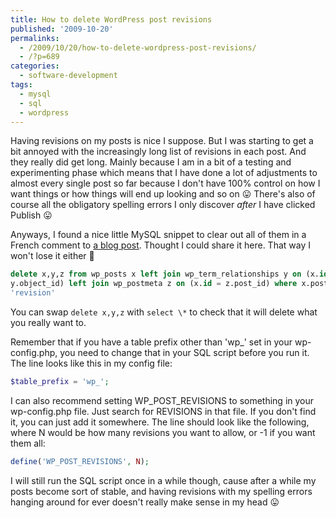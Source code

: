 ---
title: How to delete WordPress post revisions
published: '2009-10-20'
permalinks:
  - /2009/10/20/how-to-delete-wordpress-post-revisions/
  - /?p=689
categories:
  - software-development
tags:
  - mysql
  - sql
  - wordpress
---

Having revisions on my posts is nice I suppose. But I was starting to get a bit annoyed with the increasingly long list of revisions in each post. And they really did get long. Mainly because I am in a bit of a testing and experimenting phase which means that I have done a lot of adjustments to almost every single post so far because I don't have 100% control on how I want things or how things will end up looking and so on 😛 There's also of course all the obligatory spelling errors I only discover _after_ I have clicked Publish 😛

Anyways, I found a nice little MySQL snippet to clear out all of them in a French comment to <a href="http://www.mydigitallife.info/2008/07/22/how-to-delete-existing-wordpress-post-revisions-storedsaved/">a blog post</a>. Thought I could share it here. That way I won't lose it either 🙂

```sql
delete x,y,z from wp_posts x left join wp_term_relationships y on (x.id =
y.object_id) left join wp_postmeta z on (x.id = z.post_id) where x.post_type =
'revision'
```

You can swap `delete x,y,z` with `select \*` to check that it will delete what you really want to.

Remember that if you have a table prefix other than 'wp\_' set in your wp-config.php, you need to change that in your SQL script before you run it. The line looks like this in my config file:

```php
$table_prefix = 'wp_';
```

I can also recommend setting WP_POST_REVISIONS to something in your wp-config.php file. Just search for REVISIONS in that file. If you don't find it, you can just add it somewhere. The line should look like the following, where N would be how many revisions you want to allow, or -1 if you want them all:

```php
define('WP_POST_REVISIONS', N);
```

I will still run the SQL script once in a while though, cause after a while my posts become sort of stable, and having revisions with my spelling errors hanging around for ever doesn't really make sense in my head 😛
